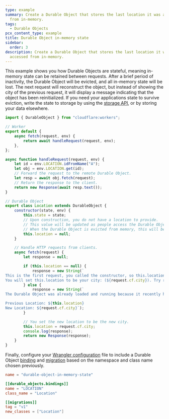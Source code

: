 ```yaml
---
type: example
summary: Create a Durable Object that stores the last location it was accessed
  from in-memory.
tags:
  - Durable Objects
pcx_content_type: example
title: Durable Object in-memory state
sidebar:
  order: 3
description: Create a Durable Object that stores the last location it was
  accessed from in-memory.
---
```


This example shows you how Durable Objects are stateful, meaning in-memory state can be retained between requests. After a brief period of inactivity, the Durable Object will be evicted, and all in-memory state will be lost. The next request will reconstruct the object, but instead of showing the city of the previous request, it will display a message indicating that the object has been reinitialized. If you need your applications state to survive eviction, write the state to storage by using the [storage API](/durable-objects/api/storage-api/), or by storing your data elsewhere.

```js
import { DurableObject } from "cloudflare:workers";

// Worker
export default {
	async fetch(request, env) {
		return await handleRequest(request, env);
	},
};

async function handleRequest(request, env) {
	let id = env.LOCATION.idFromName("A");
	let obj = env.LOCATION.get(id);
	// Forward the request to the remote Durable Object.
	let resp = await obj.fetch(request);
	// Return the response to the client.
	return new Response(await resp.text());
}

// Durable Object
export class Location extends DurableObject {
	constructor(state, env) {
		this.state = state;
		// Upon construction, you do not have a location to provide.
		// This value will be updated as people access the Durable Object.
		// When the Durable Object is evicted from memory, this will be reset.
		this.location = null;
	}

	// Handle HTTP requests from clients.
	async fetch(request) {
		let response = null;

		if (this.location == null) {
			response = new String(`
This is the first request, you called the constructor, so this.location was null.
You will set this.location to be your city: (${request.cf.city}). Try reloading the page.`);
		} else {
			response = new String(`
The Durable Object was already loaded and running because it recently handled a request.

Previous Location: ${this.location}
New Location: ${request.cf.city}`);
		}

		// You set the new location to be the new city.
		this.location = request.cf.city;
		console.log(response);
		return new Response(response);
	}
}
```

Finally, configure your [Wrangler configuration](/workers/wrangler/configuration) file to include a Durable Object [binding](/durable-objects/get-started/#5-configure-durable-object-bindings) and [migration](/durable-objects/reference/durable-objects-migrations/) based on the namespace and class name chosen previously.

```toml title="wrangler.toml"
name = "durable-object-in-memory-state"

[[durable_objects.bindings]]
name = "LOCATION"
class_name = "Location"

[[migrations]]
tag = "v1"
new_classes = ["Location"]
```
